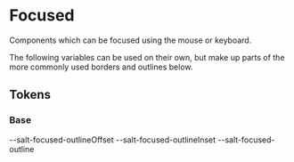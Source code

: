 
<Meta title="Theme/Characteristics/Focused" />

# Focused

Components which can be focused using the mouse or keyboard.

The following variables can be used on their own, but make up parts of the more commonly used borders and outlines below.

## Tokens

### Base

<Canvas>
  <Story name="Base">
    <DocGrid>
      <ColorBlock colorVar="--salt-focused-outlineColor" />
      <LineBlock lineWidth="--salt-focused-outlineWidth" />
      <LineBlock
        token="--salt-focused-outlineStyle"
        lineWidth="--salt-focused-outlineWidth"
        lineStyle="--salt-focused-outlineStyle"
      />
      <BlankBlockCell />
      <BlankBlockCode>--salt-focused-outlineOffset</BlankBlockCode>
      <BlankBlockCell />
      <BlankBlockCode>--salt-focused-outlineInset</BlankBlockCode>
      <OutlineBlock outline="--salt-focused-outline" />
      <BlankBlockCode>--salt-focused-outline</BlankBlockCode>
    </DocGrid>
  </Story>
</Canvas>
